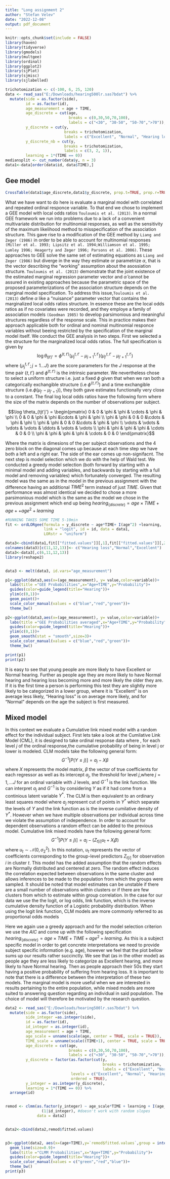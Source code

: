 ---
title: "Long assignment 2"
author: "Stefan Velev"
date: "2022-12-08"
output: pdf_document
---

```{r setup, include=FALSE}
knitr::opts_chunk$set(include = FALSE)
library(haven)
library(tidyverse)
library(gmodels)
library(multgee)
library(ordinal)
library(ggplot2)
library(sjPlot)
library(sjmisc)
library(sjlabelled)

trichotomization <- c(-100, 6, 25, 120)
data <- read_sas("E:/Downloads/hearing500lr.sas7bdat") %>%
  mutate(side = as.factor(side),
         id = as.factor(id),
         age_measurement = age + TIME,
         age_discrete = cut(age,
                            breaks = c(0,30,50,70,100),
                            labels = c("<30", "30-50", "50-70",">70")),
         y_discrete = cut(y,
                          breaks = trichotomization,
                          labels = c("Excellent", "Normal", "Hearing loss")),
         y_discrete_nb = cut(y,
                          breaks = trichotomization,
                          labels = c(3, 2, 1)),
         learning = 1*(TIME == 0))
mediansplit <- cut_number(data$y, n = 3)
data1<-data[order(data$id, data$TIME),]
```

## Gee model

```{r echo=FALSE}
CrossTable(data1$age_discrete,data1$y_discrete, prop.t=TRUE, prop.r=TRUE, prop.c=TRUE)
```

What we have want to do here is evaluate a marginal model with correlated and repeated ordinal responce variable. To that end we chose to implement a GEE model with local odds ratios `Touloumis et al. (2013)`. In a normal GEE framework we run into problems due to a lack of a convenient multivariate distribution for multinomial responses, as well as the sensitivity of the maximum likelihood method to misspecification of the association structure. This gave rise to a modification of the GEE method by `Liang and Zeger (1986)` in order to be able to account for multinomial responses `(Miller et al. 1993; Lipsitz et al. 1994;Williamson et al. 1995; Lumley 1996; Heagerty and Zeger 1996; Parsons et al. 2006)`. These approaches to GEE solve the same set of estimating equations as `Liang and Zeger (1986)` but diverge in the way they estimate or parametrize $\alpha$, that is the vector describing the "working" assumption about the asossiation structure. `Touloumis et al. (2013)` demonstrate that the joint existence of the estimated marginal regression parameter vector and $\hat{\alpha}$ cannot be assured in existing approaches because the parametric space of the proposed parameterizations of the association structure depends on the marginal model specification. To address this issue,`Touloumis et al. (2013)` define $\alpha$ like a “nuisance” parameter vector that contains the marginalized local odds ratios structure. In essence these are the local odds ratios as if no covariates were recorded, and they employe a family of association models `(Goodman 1985)` to develop parsimonious and meaningful structures regardless of the response scale. This in practice makes their approach applicable both for ordinal and nominal multinomial responce variables without beeing restricted by the specification of the marginal model itself. \newline
We conduct the GEE analysis in two steps. First we selected a the structure for the marginalized local odds ratios. The full specification is given by 
$$\log \theta_{tjt'j'}=\phi^{(t,t')}(\mu_{j}^{t,t'}-\mu_{j+1}^{t,t'})(\mu_{j'}^{t,t'}-\mu_{j'+1}^{t,t'})$$ 
where $\{\mu_{j}^{t,t'};j=1\dots J\}$ are the score parameters for the $J$ response at the time pair $\{t,t'\}$ and $\phi^{(t,t')}$ is the intrinsic parameter. We nevertheless chose to select a uniform structure i.e. just a fixed $\phi$ given that when we ran both a categorically exchangible structure (i.e $\phi^{\{t,t'\}}$) and a time exchangible structure (i.e.$\phi(\mu_{j'}-\mu_{j'+1})$), they both gave estimates functionally very close to a constant. The final log local odds ratios have the following form where the size of the matrix depends on the number of observations per subject.

$$\log \theta_{tjt'j'} = 
\begin{pmatrix}
0 & 0 & \phi & \phi & \cdots & \phi & \phi \\
0 & 0 & \phi & \phi &\cdots & \phi & \phi \\
\phi & \phi & 0 & 0 &\cdots & \phi & \phi \\
\phi & \phi & 0 & 0 &\cdots & \phi & \phi \\
\vdots  & \vdots & \vdots & \vdots  & \ddots & \vdots & \vdots  \\
\phi & \phi & \phi & \phi & \cdots &  0 & 0 \\
\phi & \phi & \phi & \phi & \cdots &  0 & 0
\end{pmatrix}$$

Where the matrix is dimesions of the per subject observations and the 4 zero block on the diagonal comes up because at each time step we have both a left and a right ear. The side of the ear comes up non-signifacnt. \newline
The next step is model selection which we do with the help of Wald test. We conducted a greedy model selection (both forward by starting with a minimal model and adding variables, and backwards by starting with a full model and removing variables) which fortunately converged. The resulting model was the same as in the model in the previous assignment with the difference having an additional $TIME^2$ term instead of just $TIME$. Given that performance was almost identical we decided to chose a more parsimonious model which is the same as the model we chose in the previous assignment which end up being $hearing_{\{discrete\}}=age \times TIME +age+ +age^2+learning$ 

```{r include=FALSE}
#RUNNING TAKES SOME TIME 5-10min 
fit <- ordLORgee(formula = y_discrete ~ age*TIME+ I(age^2) +learning,
                 link = "logit", id = id, data = data1,
                 LORstr = "uniform")

data3<-cbind(data1,fit[["fitted.values"]][,1],fit[["fitted.values"]][,2],fit[["fitted.values"]][,3])
colnames(data3)[c(11,12,13)]<- c("Hearing loss","Normal","Excellent")
data3<-data3[,c(6,11,12,13)]
library(reshape2)


data3 <- melt(data3, id.vars="age_measurement")


```

```{r}
p1<-ggplot(data3,aes(x=(age_measurement), y= value,color=variable))+
  labs(title ="GEE Probabilities",x="Age+TIME",y="Probability")+
  guides(color=guide_legend(title="Hearing"))+
  ylim(c(0,1))+
  geom_point()+
  scale_color_manual(values = c("blue","red","green"))+
  theme_bw()

p2<-ggplot(data3,aes(x=(age_measurement), y= value,color=variable))+
  labs(title ="GEE Probabilities averaged",x="Age+TIME",y="Probability")+
  guides(color=guide_legend(title="Hearing"))+
  ylim(c(0,1))+
  geom_smooth(stat = "smooth",size=3)+
  scale_color_manual(values = c("blue","red","green"))+
  theme_bw()

print(p1)
print(p2)

```
It is easy to see that young people are more likely to have Excellent or Normal hearing. Further as people age they are more likely to have Normal hearing and hearing loss becoming more and more likely the older they are. If it is the first time a person is performing this test they are slightly more likely to be categorized in a lower group, where it is "Excellent" is on average less likely, "Hearing loss" is on average more likely, and for "Normal" depends on the age the subject is first measured.  

## Mixed model

In this context we evaluate a Cumulative link mixed model with a random effect for the individual subject. First lets take a look at the Cumilative Link Model (CML), it is designed to take ordinal response data where , for each level $j$ of the ordinal response,the cumulative probability of being in level j or lower is modeled. CLM models take the
following general form: 
$$
G^{-1}[P(Y \leq j)]=a_j-X\beta
$$
where $X$ represents the model matrix, $\beta$ the vector of true coefficients for each
regressor as well as its intercept $a_j$,  the threshold for level $j$,where  $j = 1, \dots J$ for an ordinal variable with J levels, and $G^{-1}$ is the link function. We can interpret $a_j$ and $G^{-1}$ is by considering $Y$ as if it had come from a continious latent variable $Y^*$. The CLM is then equivalent to an ordinary least squares model where $a_j$ represent cut of points in $Y^*$ which separate the levels of $Y$ and the link function as is the inverse cumilative density of $Y^*$. However when we have multiple observations per individual across time we violate the assumption of independence. In order to account for dependent observations a random effect can be added to the previous model. Cumulative link mixed models have the following general form:
$$
G^{-1}[P(Y \leq j)]=a_j-(Z_{t[i]}u_t+X_i\beta) 
$$
where $u_t \sim \mathcal{N}(0,\sigma^2_2)$. In this notation, $u_t$ represents the vector of coefficients corresponding to the group-level predictors $Z_{t[i]}$ for observation $i$ in cluster $t$. This model has the added assumption that the random effects are Normally distributed and centered at zero. The random effect induces the correlation expected between observations in the same cluster and allows inferences to be made to the population from which the groups were sampled. It should be noted that model estimates can be unstable if there are a small number of observations within clusters or if there are few clusters from which to estimate within group correlation. In the case for our data we use the the logit, or log odds, link function, which is the inverse cumulative density function of a Logistic probability distribution. When using the logit link function, CLM models are more commonly referred to as proportional odds models \newline

Here we again use a greedy approach and for the model selection criterion we use the $AIC$ and come up with the following specification $hearing_{\{discrete\}}=age \times TIME+ TIME +age^2+learning$. As this is a subject specific model in order to get concrete interpretations we need to provide subject specific information (e.g. age), however we feel that the plot bellow sums up our results rather succinctly. We see that (as in the other model) as people age they are less likely to categorize as Excellent hearing, and more likely to have Normal hearing. Then as people approach their 50s they start having a positive probability of suffering from hearing loss. It is important to note that there is a difference between the interpretation of these two models. The marginal model is more useful when we are interested in results pertaining to the entire population, while mixed models are more suited to answering question regarding an individual in said population. The choice of model will therefore be motivated by the research question.

```{r include=FALSE}
data2 <- read_sas("E:/Downloads/hearing500lr.sas7bdat") %>%
  mutate(side = as.factor(side),
         side_integer =as.integer(side),
         id = as.factor(id),
         id_integer = as.integer(id),
         age_measurement = age + TIME,
         age_scale = unname(scale(age, center = TRUE, scale = TRUE)),
         TIME_scale = unname(scale((TIME+1), center = TRUE, scale = TRUE)),
         age_discrete = cut(age,
                            breaks = c(0,30,50,70,100),
                            labels = c("<30", "30-50", "50-70",">70")),
         y_discrete = factor(as.factor(cut(y,
                                           breaks = trichotomization,
                                           labels = c("Excellent", "Normal", "Hearing loss"))),
                             levels = c("Excellent", "Normal", "Hearing loss"),
                             ordered = TRUE),
         y_integer = as.integer(y_discrete),
         learning = 1*(TIME == 0)) %>%
  arrange(id)


remod <- clmm(as.factor(y_integer) ~ age_scale*TIME + learning + I(age_scale^2) +
                (1|id_integer), #doesn't work with random slopes
              data = data2)


data2<-cbind(data2,remod$fitted.values)



```

```{r}
p3<-ggplot(data2, aes(x=(age+TIME),y=`remod$fitted.values`,group = interaction(y_discrete, id),color=y_discrete))+
  geom_line(size=0.9)+
  labs(title ="CLMM Probabilities",x="Age+TIME",y="Probability")+
  guides(color=guide_legend(title="Hearing"))+
  scale_color_manual(values = c("green","red","blue"))+
  theme_bw()
print(p3)
```
